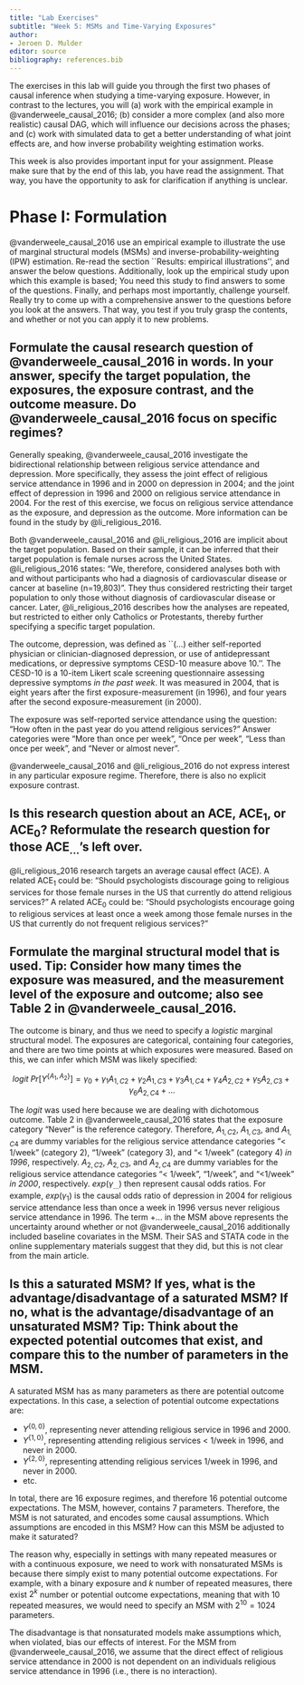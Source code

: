 ```yaml
---
title: "Lab Exercises"
subtitle: "Week 5: MSMs and Time-Varying Exposures"
author: 
- Jeroen D. Mulder
editor: source
bibliography: references.bib
---
```


The exercises in this lab will guide you through the first two phases of causal inference when studying a time-varying exposure. However, in contrast to the lectures, you will (a) work with the empirical example in @vanderweele_causal_2016; (b) consider a more complex (and also more realistic) causal DAG, which will influence our decisions across the phases; and (c) work with simulated data to get a better understanding of what joint effects are, and how inverse probability weighting estimation works. 

This week is also provides important input for your assignment. Please make sure that by the end of this lab, you have read the assignment. That way, you have the opportunity to ask for clarification if anything is unclear. 

# Phase I: Formulation
@vanderweele_causal_2016 use an empirical example to illustrate the use of marginal structural models (MSMs) and inverse-probability-weighting (IPW) estimation. Re-read the section ``Results: empirical illustrations'', and answer the below questions. Additionally, look up the empirical study upon which this example is based; You need this study to find answers to some of the questions. Finally, and perhaps most importantly, challenge yourself. Really try to come up with a comprehensive answer to the questions before you look at the answers. That way, you test if you truly grasp the contents, and whether or not you can apply it to new problems. 

::: {.callout-note collapse="true" icon=false}
## Formulate the causal research question of @vanderweele_causal_2016 in words. In your answer, specify the target population, the exposures, the exposure contrast, and the outcome measure. Do @vanderweele_causal_2016 focus on specific regimes? 

Generally speaking, @vanderweele_causal_2016 investigate the bidirectional relationship between religious service attendance and depression. More specifically, they assess the joint effect of religious service attendance in 1996 and in 2000 on depression in 2004; and the joint effect of depression in 1996 and 2000 on religious service attendance in 2004. For the rest of this exercise, we focus on religious service attendance as the exposure, and depression as the outcome. More information can be found in the study by @li_religious_2016. 

Both @vanderweele_causal_2016 and @li_religious_2016 are implicit about the target population. Based on their sample, it can be inferred that their target population is female nurses across the United States. @li_religious_2016 states: "We, therefore, considered analyses both with and without participants who had a diagnosis of cardiovascular disease or cancer at baseline (n=19,803)". They thus considered restricting their target population to only those without diagnosis of cardiovascular disease or cancer. Later, @li_religious_2016 describes how the analyses are repeated, but restricted to either only Catholics or Protestants, thereby further specifying a specific target population. 

The outcome, depression, was defined as ``(...) either self-reported physician or clinician-diagnosed depression, or use of antidepressant medications, or depressive symptoms CESD-10 measure above 10.''. The CESD-10 is a 10-item Likert scale screening questionnaire assessing depressive symptoms *in the past week*. It was measured in 2004, that is eight years after the first exposure-measurement (in 1996), and four years after the second exposure-measurement (in 2000). 

The exposure was self-reported service attendance using the question: "How often in the past year do you attend religious services?" Answer categories were "More than once per week", "Once per week", "Less than once per week", and "Never or almost never". 

@vanderweele_causal_2016 and @li_religious_2016 do not express interest in any particular exposure regime. Therefore, there is also no explicit exposure contrast.
:::


::: {.callout-note collapse="true" icon=false}
## Is this research question about an ACE, ACE$_{1}$, or ACE$_{0}$? Reformulate the research question for those ACE$_{...}$'s left over. 

@li_religious_2016 research targets an average causal effect (ACE). A related ACE$_{1}$ could be: "Should psychologists discourage going to religious services for those female nurses in the US that currently do attend religious services?" A related ACE$_{0}$ could be: "Should psychologists encourage going to religious services at least once a week among those female nurses in the US that currently do not frequent religious services?"
:::


::: {.callout-note collapse="true" icon=false}
## Formulate the marginal structural model that is used. Tip: Consider how many times the exposure was measured, and the measurement level of the exposure and outcome; also see Table 2 in @vanderweele_causal_2016.

The outcome is binary, and thus we need to specify a *logistic* marginal structural model. The exposures are categorical, containing four categories, and there are two time points at which exposures were measured. Based on this, we can infer which MSM was likely specified:

$$
logit \; Pr[Y^{\{A_{1}, A_{2}\}}] = \gamma_{0} + \gamma_{1} A_{1, C2} + \gamma_{2} A_{1, C3} + \gamma_{3} A_{1,C4} + \gamma_{4} A_{2, C2} + \gamma_{5} A_{2, C3} + \gamma_{6} A_{2, C4} + ...
$$

The $logit$ was used here because we are dealing with dichotomous outcome. Table 2 in @vanderweele_causal_2016 states that the exposure category "Never" is the reference category. Therefore, $A_{1, C2}$, $A_{1, C3}$, and $A_{1, C4}$ are dummy variables for the religious service attendance categories "< 1/week" (category 2), "1/week" (category 3), and "< 1/week" (category 4) *in 1996*, respectively. $A_{2, C2}$, $A_{2, C3}$, and $A_{2, C4}$ are dummy variables for the religious service attendance categories "< 1/week", "1/week", and "<1/week" *in 2000*, respectively. $exp(\gamma_{...})$ then represent causal odds ratios. For example, $exp(\gamma_{1})$ is the causal odds ratio of depression in 2004 for religious service attendance less than once a week in 1996 versus never religious service attendance in 1996. The term $+ ...$ in the MSM above represents the uncertainty around whether or not @vanderweele_causal_2016 additionally included baseline covariates in the MSM. Their SAS and STATA code in the online supplementary materials suggest that they did, but this is not clear from the main article. 
:::


::: {.callout-note collapse="true" icon=false}
## Is this a saturated MSM? If yes, what is the advantage/disadvantage of a saturated MSM? If no, what is the advantage/disadvantage of an unsaturated MSM? Tip: Think about the expected potential outcomes that exist, and compare this to the number of parameters in the MSM. 

A saturated MSM has as many parameters as there are potential outcome expectations. In this case, a selection of potential outcome expectations are:

- $Y^{\{0, 0\}}$, representing never attending religious service in 1996 and 2000.
- $Y^{\{1, 0\}}$, representing attending religious services < 1/week in 1996, and never in 2000. 
- $Y^{\{2, 0\}}$, representing attending religious services 1/week in 1996, and never in 2000.
- etc.

In total, there are 16 exposure regimes, and therefore 16 potential outcome expectations. The MSM, however, contains 7 parameters. Therefore, the MSM is not saturated, and encodes some causal assumptions. Which assumptions are encoded in this MSM? How can this MSM be adjusted to make it saturated? 

The reason why, especially in settings with many repeated measures or with a continuous exposure, we need to work with nonsaturated MSMs is because there simply exist to many potential outcome expectations. For example, with a binary exposure and $k$ number of repeated measures, there exist $2^{k}$ number or potential outcome expectations, meaning that with 10 repeated measures, we would need to specify an MSM with $2^{10} = 1024$ parameters. 

The disadvantage is that nonsaturated models make assumptions which, when violated, bias our effects of interest. For the MSM from @vanderweele_causal_2016, we assume that the direct effect of religious service attendance in 2000 is not dependent on an individuals religious service attendance in 1996 (i.e., there is no interaction). 
:::
